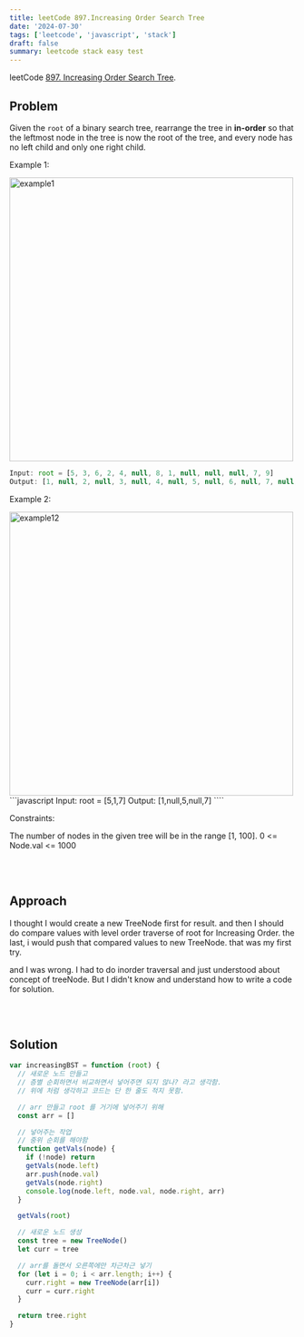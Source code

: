 ```yaml
---
title: leetCode 897.Increasing Order Search Tree
date: '2024-07-30'
tags: ['leetcode', 'javascript', 'stack']
draft: false
summary: leetcode stack easy test
---
```


leetCode [897. Increasing Order Search Tree](https://leetcode.com/problems/increasing-order-search-tree/).

## Problem

Given the `root` of a binary search tree, rearrange the tree in **in-order** so that the leftmost node in the tree is now the root of the tree, and every node has no left child and only one right child.

Example 1:

<img src="https://assets.leetcode.com/uploads/2020/11/17/ex1.jpg" alt="example1" width="500" />

```javascript
Input: root = [5, 3, 6, 2, 4, null, 8, 1, null, null, null, 7, 9]
Output: [1, null, 2, null, 3, null, 4, null, 5, null, 6, null, 7, null, 8, null, 9]
```

Example 2:

<img src="https://assets.leetcode.com/uploads/2020/11/17/ex2.jpg" alt="example12" width="500" />
```javascript Input: root = [5,1,7] Output: [1,null,5,null,7] ````

Constraints:

The number of nodes in the given tree will be in the range [1, 100].
0 <= Node.val <= 1000

<br></br>

## Approach

I thought I would create a new TreeNode first for result.
and then I should do compare values with level order traverse of root for Increasing Order.
the last, i would push that compared values to new TreeNode.
that was my first try.

and I was wrong.
I had to do inorder traversal and just understood about concept of treeNode.
But I didn't know and understand how to write a code for solution.

<br></br>

## Solution

```javascript
var increasingBST = function (root) {
  // 새로운 노드 만들고
  // 층별 순회하면서 비교하면서 넣어주면 되지 않나? 라고 생각함.
  // 위에 처럼 생각하고 코드는 단 한 줄도 적지 못함.

  // arr 만들고 root 를 거기에 넣어주기 위해
  const arr = []

  // 넣어주는 작업
  // 중위 순회를 해야함
  function getVals(node) {
    if (!node) return
    getVals(node.left)
    arr.push(node.val)
    getVals(node.right)
    console.log(node.left, node.val, node.right, arr)
  }

  getVals(root)

  // 새로운 노드 생성
  const tree = new TreeNode()
  let curr = tree

  // arr를 돌면서 오른쪽에만 차근차근 넣기
  for (let i = 0; i < arr.length; i++) {
    curr.right = new TreeNode(arr[i])
    curr = curr.right
  }

  return tree.right
}
```

<br></br>
<br></br>

